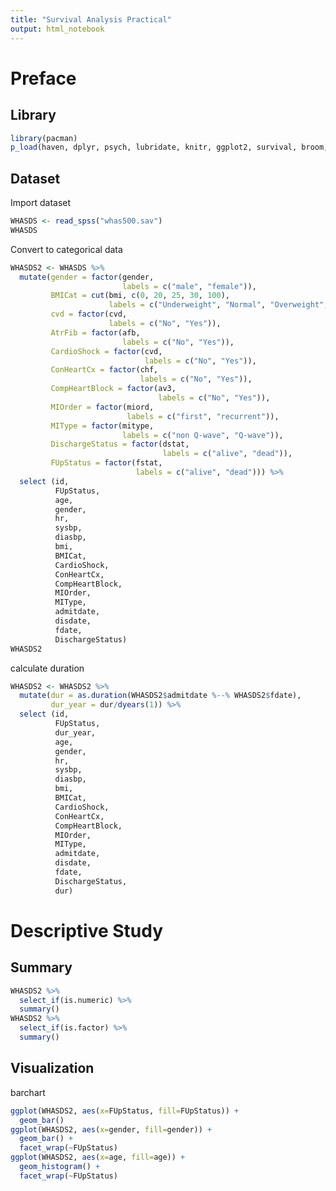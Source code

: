 ```yaml
---
title: "Survival Analysis Practical"
output: html_notebook
---
```


# Preface

## Library

```r
library(pacman)
p_load(haven, dplyr, psych, lubridate, knitr, ggplot2, survival, broom, survminer, mfp)
```

## Dataset

Import dataset
```r
WHASDS <- read_spss("whas500.sav")
WHASDS
```

Convert to categorical data
```r
WHASDS2 <- WHASDS %>%
  mutate(gender = factor(gender,
                         labels = c("male", "female")),
         BMICat = cut(bmi, c(0, 20, 25, 30, 100),
                      labels = c("Underweight", "Normal", "Overweight", "Obese")),
         cvd = factor(cvd,
                      labels = c("No", "Yes")),
         AtrFib = factor(afb,
                         labels = c("No", "Yes")),
         CardioShock = factor(cvd,
                              labels = c("No", "Yes")),
         ConHeartCx = factor(chf,
                             labels = c("No", "Yes")),
         CompHeartBlock = factor(av3,
                                 labels = c("No", "Yes")),
         MIOrder = factor(miord,
                          labels = c("first", "recurrent")),
         MIType = factor(mitype,
                         labels = c("non Q-wave", "Q-wave")),
         DischargeStatus = factor(dstat,
                                  labels = c("alive", "dead")),
         FUpStatus = factor(fstat,
                            labels = c("alive", "dead"))) %>%
  select (id,
          FUpStatus, 
          age,
          gender,
          hr,
          sysbp,
          diasbp,
          bmi,
          BMICat,
          CardioShock,
          ConHeartCx,
          CompHeartBlock,
          MIOrder,
          MIType,
          admitdate,
          disdate,
          fdate,
          DischargeStatus)
WHASDS2
```


calculate duration
```r
WHASDS2 <- WHASDS2 %>%
  mutate(dur = as.duration(WHASDS2$admitdate %--% WHASDS2$fdate),
         dur_year = dur/dyears(1)) %>%
  select (id,
          FUpStatus,
          dur_year,
          age,
          gender,
          hr,
          sysbp,
          diasbp,
          bmi,
          BMICat,
          CardioShock,
          ConHeartCx,
          CompHeartBlock,
          MIOrder,
          MIType,
          admitdate,
          disdate,
          fdate,
          DischargeStatus,
          dur)
```


# Descriptive Study

## Summary

```r
WHASDS2 %>%
  select_if(is.numeric) %>%
  summary()
WHASDS2 %>%
  select_if(is.factor) %>%
  summary()
```

## Visualization

barchart
```r
ggplot(WHASDS2, aes(x=FUpStatus, fill=FUpStatus)) +
  geom_bar()
ggplot(WHASDS2, aes(x=gender, fill=gender)) +
  geom_bar() +
  facet_wrap(~FUpStatus)
ggplot(WHASDS2, aes(x=age, fill=age)) +
  geom_histogram() +
  facet_wrap(~FUpStatus)
```




